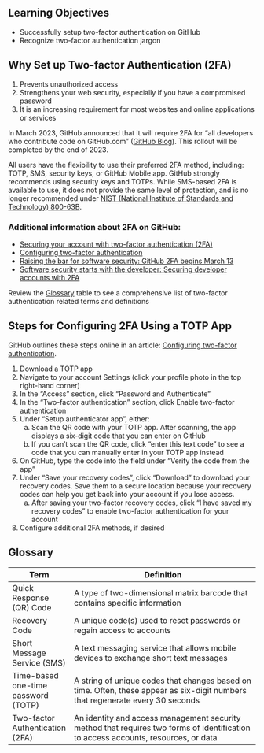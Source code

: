 ## Learning Objectives {.unnumbered}

-   Successfully setup two-factor authentication on GitHub
-   Recognize two-factor authentication jargon

## Why Set up Two-factor Authentication (2FA)

1.  Prevents unauthorized access
2.  Strengthens your web security, especially if you have a compromised password
3.  It is an increasing requirement for most websites and online applications or services

In March 2023, GitHub announced that it will require 2FA for "all developers who contribute code on GitHub.com" ([GitHub Blog](https://github.blog/2023-03-09-raising-the-bar-for-software-security-github-2fa-begins-march-13/)). This rollout will be completed by the end of 2023.

All users have the flexibility to use their preferred 2FA method, including: TOTP, SMS, security keys, or GitHub Mobile app. GitHub strongly recommends using security keys and TOTPs. While SMS-based 2FA is available to use, it does not provide the same level of protection, and is no longer recommended under [NIST (National Institute of Standards and Technology) 800-63B](https://csrc.nist.gov/publications/detail/sp/800-63b/final).

### Additional information about 2FA on GitHub:

-   [Securing your account with two-factor authentication (2FA)](https://docs.github.com/en/authentication/securing-your-account-with-two-factor-authentication-2fa)
-   [Configuring two-factor authentication](https://docs.github.com/en/authentication/securing-your-account-with-two-factor-authentication-2fa/configuring-two-factor-authentication)
-   [Raising the bar for software security: GitHub 2FA begins March 13](https://github.blog/2023-03-09-raising-the-bar-for-software-security-github-2fa-begins-march-13/)
-   [Software security starts with the developer: Securing developer accounts with 2FA](https://github.blog/2022-05-04-software-security-starts-with-the-developer-securing-developer-accounts-with-2fa/)

::: {.callout-caution icon="false" title="For Your Reference"}
Review the [Glossary](#glossary) table to see a comprehensive list of two-factor authentication related terms and definitions
:::

## Steps for Configuring 2FA Using a TOTP App

::: {.callout-note title="Additional Resource"}
GitHub outlines these steps online in an article: [Configuring two-factor authentication](https://docs.github.com/en/authentication/securing-your-account-with-two-factor-authentication-2fa/configuring-two-factor-authentication).
:::

1.  Download a TOTP app
2.  Navigate to your account Settings (click your profile photo in the top right-hand corner)
3.  In the "Access" section, click "Password and Authenticate"
4.  In the "Two-factor authentication" section, click Enable two-factor authentication
5.  Under "Setup authenticator app", either:
    a.  Scan the QR code with your TOTP app. After scanning, the app displays a six-digit code that you can enter on GitHub
    b.  If you can't scan the QR code, click "enter this text code" to see a code that you can manually enter in your TOTP app instead
6.  On GitHub, type the code into the field under "Verify the code from the app"
7.  Under "Save your recovery codes", click "Download" to download your recovery codes. Save them to a secure location because your recovery codes can help you get back into your account if you lose access.
    a.  After saving your two-factor recovery codes, click "I have saved my recovery codes" to enable two-factor authentication for your account
8.  Configure additional 2FA methods, if desired

## Glossary {#glossary}

| Term                                | Definition                                                                                                                         |
|------------------|------------------------------------------------------|
| Quick Response (QR) Code            | A type of two-dimensional matrix barcode that contains specific information                                                        |
| Recovery Code                       | A unique code(s) used to reset passwords or regain access to accounts                                                              |
| Short Message Service (SMS)         | A text messaging service that allows mobile devices to exchange short text messages                                                |
| Time-based one-time password (TOTP) | A string of unique codes that changes based on time. Often, these appear as six-digit numbers that regenerate every 30 seconds     |
| Two-factor Authentication (2FA)     | An identity and access management security method that requires two forms of identification to access accounts, resources, or data |
